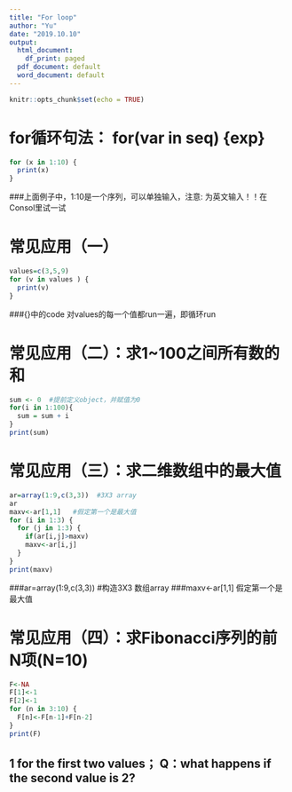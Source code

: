 ```yaml
---
title: "For loop"
author: "Yu"
date: "2019.10.10"
output:
  html_document:
    df_print: paged
  pdf_document: default
  word_document: default
---
```


```r
knitr::opts_chunk$set(echo = TRUE)
```


# for循环句法： for(var in seq) {exp}
```r
for (x in 1:10) {
  print(x)
}  
```
###上面例子中，1:10是一个序列，可以单独输入，注意: 为英文输入！！在Consol里试一试

# 常见应用（一）
```r
values=c(3,5,9)
for (v in values ) {
  print(v)
}  
```
###{}中的code 对values的每一个值都run一遍，即循环run

# 常见应用（二）：求1~100之间所有数的和
```r
sum <- 0  #提前定义object，并赋值为0
for(i in 1:100){
  sum = sum + i
}
print(sum)
```

# 常见应用（三）：求二维数组中的最大值
```r
ar=array(1:9,c(3,3))  #3X3 array
ar
maxv<-ar[1,1]   #假定第一个是最大值
for (i in 1:3) {
  for (j in 1:3) {
    if(ar[i,j]>maxv)
    maxv<-ar[i,j] 
  }
}
print(maxv)
```
###ar=array(1:9,c(3,3))  #构造3X3 数组array
###maxv<-ar[1,1]   假定第一个是最大值


# 常见应用（四）：求Fibonacci序列的前N项(N=10)
```r
F<-NA  
F[1]<-1
F[2]<-1  
for (n in 3:10) {
  F[n]<-F[n-1]+F[n-2]
}
print(F)
```
## 1 for the first two values； Q：what happens if the second value is 2?
